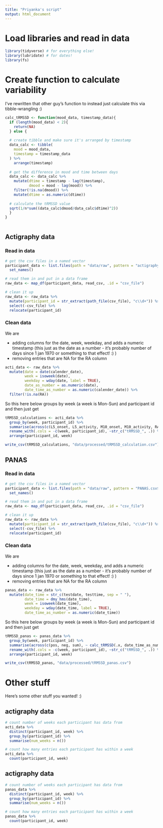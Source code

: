 ```yaml
---
title: "Priyanka's script"
output: html_document
---
```


# Load libraries and read in data
```r
library(tidyverse) # for everything else!
library(lubridate) # for dates!
library(fs)
```

# Create function to calculate variability

I've rewritten that other guy's function to instead just calculate this via tibble-wrangling :)

```r
calc_tRMSSD <- function(mood_data, timestamp_data){
  if (length(mood_data) < 2){
    return(NA)
  } else {
  
  # create tibble and make sure it's arranged by timestamp
  data_calc <- tibble(
    mood = mood_data,
    timestamp = timestamp_data
  ) %>% 
    arrange(timestamp)
  
  # get the difference in mood and time between days
  data_calc <- data_calc %>% 
    mutate(dtime = timestamp - lag(timestamp),
           dmood = mood - lag(mood)) %>% 
    filter(!is.na(dmood)) %>% 
    mutate(dtime = as.numeric(dtime))
  
  # calculate the tRMSSD value
  sqrt(1/n*sum((data_calc$dmood/data_calc$dtime)^2))
  }
}
  
```

## Actigraphy data
### Read in data
```r
# get the csv files in a named vector
participant_data <- list.files(path = "data/raw", pattern = "actigraphy.csv$", full.names = TRUE) %>% 
  set_names()

# read them in and put in a data frame
raw_data <- map_df(participant_data, read_csv, .id = "csv_file")

# clean it up
raw_data <- raw_data %>% 
  mutate(participant_id = str_extract(path_file(csv_file), "c\\d+")) %>% 
  select(-csv_file) %>% 
  relocate(participant_id)

```

### Clean data
We are 

- adding columns for the date, week, weekday, and adds a numeric timestamp (this just as the date as a number - it's probably number of days since 1 jan 1970 or something to that effect! :)  )
- removing entries that are NA for the RA column

```r
acti_data <- raw_data %>% 
  mutate(date = date(calender_date),
         week = isoweek(date),
         weekday = wday(date, label = TRUE),
         date_as_number = as.numeric(date),
         date_time_as_number = as.numeric(calender_date)) %>% 
  filter(!is.na(RA))
```


So this here below groups by week (a week is Mon-Sun) and participant id and then just get 


```r
tRMSSD_calculations <- acti_data %>% 
  group_by(week, participant_id) %>% 
  summarise(across(c(L5_onset, L5_activity, M10_onset, M10_activity, RA), ~ calc_tRMSSD(.x, date_as_number))) %>% 
  rename_with(.cols = -c(week, participant_id), ~str_c("tRMSSD_", .)) %>% 
  arrange(participant_id, week)

write_csv(tRMSSD_calculations, "data/processed/tRMSSD_calculation.csv")
```

## PANAS
### Read in data
```r
# get the csv files in a named vector
participant_data <- list.files(path = "data/raw", pattern = "PANAS.csv$", full.names = TRUE) %>% 
  set_names()

# read them in and put in a data frame
raw_data <- map_df(participant_data, read_csv, .id = "csv_file")

# clean it up
raw_data <- raw_data %>% 
  mutate(participant_id = str_extract(path_file(csv_file), "c\\d+")) %>% 
  select(-csv_file) %>% 
  relocate(participant_id)
```

### Clean data
We are 

- adding columns for the date, week, weekday, and adds a numeric timestamp (this just as the date as a number - it's probably number of days since 1 jan 1970 or something to that effect! :)  )
- removing entries that are NA for the RA column

```r
panas_data <- raw_data %>% 
  mutate(date_time = str_c(testdate, testtime, sep = " "),
         date_time = dmy_hms(date_time),
         week = isoweek(date_time),
         weekday = wday(date_time, label = TRUE),
         date_time_as_number = as.numeric(date_time))
```


So this here below groups by week (a week is Mon-Sun) and participant id and then just get 

```r
tRMSSD_panas <- panas_data %>% 
  group_by(week, participant_id) %>% 
  summarise(across(c(pos, neg, sum), ~ calc_tRMSSD(.x, date_time_as_number))) %>% 
  rename_with(.cols = -c(week, participant_id), ~str_c("tRMSSD_", .)) %>% 
  arrange(participant_id, week)

write_csv(tRMSSD_panas, "data/processed/tRMSSD_panas.csv")
```




# Other stuff
Here's some other stuff you wanted! :)

## actigraphy data
```r
# count number of weeks each participant has data from
acti_data %>% 
  distinct(participant_id, week) %>% 
  group_by(participant_id) %>% 
  summarise(num_weeks = n())

# count how many entries each participant has within a week
acti_data %>% 
  count(participant_id, week)
```

## actigraphy data
```r
# count number of weeks each participant has data from
panas_data %>% 
  distinct(participant_id, week) %>% 
  group_by(participant_id) %>% 
  summarise(num_weeks = n())

# count how many entries each participant has within a week
panas_data %>% 
  count(participant_id, week)
```

